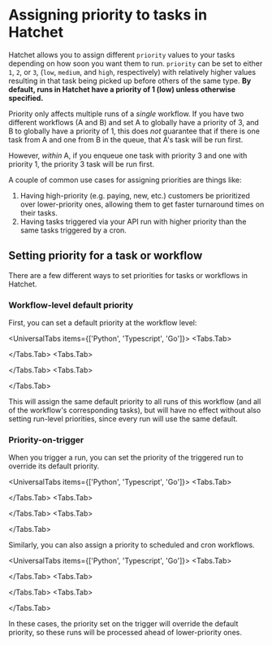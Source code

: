 
# Assigning priority to tasks in Hatchet

Hatchet allows you to assign different `priority` values to your tasks depending on how soon you want them to run. `priority` can be set to either `1`, `2`, or `3`, (`low`, `medium`, and `high`, respectively) with relatively higher values resulting in that task being picked up before others of the same type. **By default, runs in Hatchet have a priority of 1 (low) unless otherwise specified.**

<Callout type="warning" emoji="🪓">

Priority only affects multiple runs of a _single_ workflow. If you have two different workflows (A and B) and set A to globally have a priority of 3, and B to globally have a priority of 1, this does _not_ guarantee that if there is one task from A and one from B in the queue, that A's task will be run first.

However, _within_ A, if you enqueue one task with priority 3 and one with priority 1, the priority 3 task will be run first.

</Callout>

A couple of common use cases for assigning priorities are things like:

1. Having high-priority (e.g. paying, new, etc.) customers be prioritized over lower-priority ones, allowing them to get faster turnaround times on their tasks.
2. Having tasks triggered via your API run with higher priority than the same tasks triggered by a cron.

## Setting priority for a task or workflow

There are a few different ways to set priorities for tasks or workflows in Hatchet.

### Workflow-level default priority

First, you can set a default priority at the workflow level:

<UniversalTabs items={['Python', 'Typescript', 'Go']}>
  <Tabs.Tab>

<Snippet src={snippets.python.priority.worker.default_priority} />

  </Tabs.Tab>
  <Tabs.Tab>

<Snippet
  src={snippets.typescript.priority.workflow.task_priority_in_a_workflow}
/>

  </Tabs.Tab>
  <Tabs.Tab>
    <Snippet src={snippets.go.workflows.priority.default_priority} />

  </Tabs.Tab>
</UniversalTabs>

This will assign the same default priority to all runs of this workflow (and all of the workflow's corresponding tasks), but will have no effect without also setting run-level priorities, since every run will use the same default.

### Priority-on-trigger

When you trigger a run, you can set the priority of the triggered run to override its default priority.

<UniversalTabs items={['Python', 'Typescript', 'Go']}>
  <Tabs.Tab>

<Snippet src={snippets.python.priority.trigger.runtime_priority} />

  </Tabs.Tab>
  <Tabs.Tab>

<Snippet src={snippets.typescript.priority.run.run_a_task_with_a_priority} />

  </Tabs.Tab>
  <Tabs.Tab>
    <Snippet src={snippets.go.run.priority.running_a_task_with_priority} />

  </Tabs.Tab>
</UniversalTabs>

Similarly, you can also assign a priority to scheduled and cron workflows.

<UniversalTabs items={['Python', 'Typescript', 'Go']}>
  <Tabs.Tab>

<Snippet src={snippets.python.priority.trigger.scheduled_priority} />

  </Tabs.Tab>
  <Tabs.Tab>

<Snippet src={snippets.typescript.priority.run.schedule_and_cron} />

  </Tabs.Tab>
  <Tabs.Tab>
    <Snippet src={snippets.go.run.priority.schedule_and_cron} />

  </Tabs.Tab>
</UniversalTabs>

In these cases, the priority set on the trigger will override the default priority, so these runs will be processed ahead of lower-priority ones.
